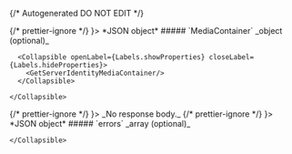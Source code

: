 {/* Autogenerated DO NOT EDIT  */}


<TabbedSection tabLabel='Status Code'>
  {/* prettier-ignore */}
  <Tab title={<StatusCode code={"200"} />}>
    *JSON object*
    <Collapsible openLabel={Labels.showProperties} closeLabel={Labels.hideProperties} defaultOpen={true}>
      ##### `MediaContainer` _object (optional)_

      <Collapsible openLabel={Labels.showProperties} closeLabel={Labels.hideProperties}>
        <GetServerIdentityMediaContainer/>
      </Collapsible>
        
    </Collapsible>
  </Tab>
  {/* prettier-ignore */}
  <Tab title={<StatusCode code={"400"} />}>
    _No response body._
  </Tab>
  {/* prettier-ignore */}
  <Tab title={<StatusCode code={"401"} />}>
    *JSON object*
    <Collapsible openLabel={Labels.showProperties} closeLabel={Labels.hideProperties} defaultOpen={true}>
      ##### `errors` _array (optional)_
          
        
    </Collapsible>
  </Tab>
</TabbedSection>
